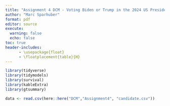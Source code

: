 ```yaml
---
title: "Assignment 4 DCM - Voting Biden or Trump in the 2024 US Presidential Elections"
author: "Marc Sparhuber"
format: pdf
editor: source
execute:
  warning: false
  echo: false
toc: true
header-includes:
      - \usepackage{float}
      - \floatplacement{table}{H}
---
```


\newpage 

```r
library(tidyverse)
library(tidymodels)
library(survival)
library(kableExtra)
library(gtsummary)

data <- read.csv(here::here("DCM","Assignment4", "candidate.csv"))
```